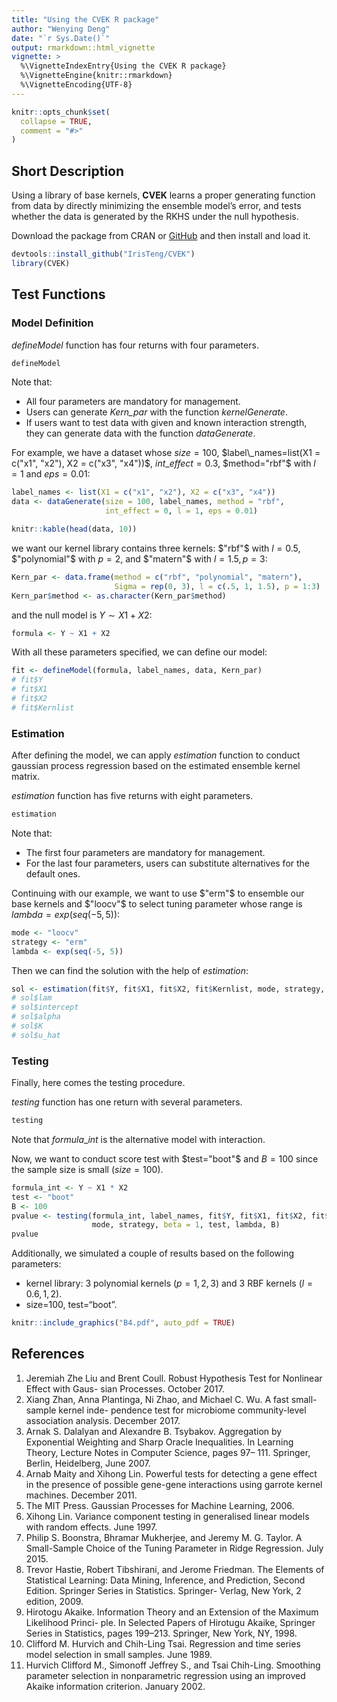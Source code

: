 ```yaml
---
title: "Using the CVEK R package"
author: "Wenying Deng"
date: "`r Sys.Date()`"
output: rmarkdown::html_vignette
vignette: >
  %\VignetteIndexEntry{Using the CVEK R package}
  %\VignetteEngine{knitr::rmarkdown}
  %\VignetteEncoding{UTF-8}
---
```


```r
knitr::opts_chunk$set(
  collapse = TRUE,
  comment = "#>"
)
```

## Short Description

Using a library of base kernels, **CVEK** learns a proper 
generating function from data by directly minimizing the ensemble 
model’s error, and tests whether the data is generated by the RKHS 
under the null hypothesis.

Download the package from CRAN or [GitHub](https://github.com/IrisTeng/CVEK) and then install and load it.

```r
devtools::install_github("IrisTeng/CVEK")
library(CVEK)
```

## Test Functions
### Model Definition

*defineModel* function has four returns with four parameters.
```r
defineModel
```

Note that:

* All four parameters are mandatory for management.
* Users can generate *Kern_par* with the function *kernelGenerate*.
* If users want to test data with given and known interaction strength, they
  can generate data with the function *dataGenerate*.

For example, we have a dataset whose $size=100$, $label\_names=list(X1 = c("x1", "x2"), X2 = c("x3", "x4"))$, $int\_effect=0.3$, $method="rbf"$ with $l=1$ and $eps=0.01$:

```r
label_names <- list(X1 = c("x1", "x2"), X2 = c("x3", "x4"))
data <- dataGenerate(size = 100, label_names, method = "rbf", 
                     int_effect = 0, l = 1, eps = 0.01)
```

```r
knitr::kable(head(data, 10))
```

we want our kernel library contains three kernels: $"rbf"$ with $l=0.5$, $"polynomial"$ with $p=2$, and $"matern"$ with $l=1.5, p=3$:

```r
Kern_par <- data.frame(method = c("rbf", "polynomial", "matern"), 
                       Sigma = rep(0, 3), l = c(.5, 1, 1.5), p = 1:3)
Kern_par$method <- as.character(Kern_par$method)
```

and the null model is $Y \sim X1 + X2$:
```r
formula <- Y ~ X1 + X2
```

With all these parameters specified, we can define our model:

```r
fit <- defineModel(formula, label_names, data, Kern_par)
# fit$Y
# fit$X1
# fit$X2
# fit$Kernlist
```


### Estimation

After defining the model, we can apply *estimation* function to conduct gaussian 
process regression based on the estimated ensemble kernel matrix.

*estimation* function has five returns with eight parameters.
```r
estimation
```

Note that:

* The first four parameters are mandatory for management.
* For the last four parameters, users can substitute alternatives for the 
  default ones.
  
Continuing with our example, we want to use $"erm"$ to ensemble our base kernels and $"loocv"$ to select tuning parameter whose range is $lambda=exp(seq(-5, 5))$:

```r
mode <- "loocv"
strategy <- "erm"
lambda <- exp(seq(-5, 5))
```

Then we can find the solution with the help of *estimation*:

```r
sol <- estimation(fit$Y, fit$X1, fit$X2, fit$Kernlist, mode, strategy, lambda)
# sol$lam
# sol$intercept
# sol$alpha
# sol$K
# sol$u_hat
```


### Testing

Finally, here comes the testing procedure.

*testing* function has one return with several parameters.
```r
testing
```

Note that $formula\_int$ is the alternative model with interaction.

Now, we want to conduct score test with $test="boot"$ and $B=100$ since the sample size is small ($size=100$).

```r
formula_int <- Y ~ X1 * X2
test <- "boot"
B <- 100
pvalue <- testing(formula_int, label_names, fit$Y, fit$X1, fit$X2, fit$Kernlist, 
                  mode, strategy, beta = 1, test, lambda, B)
pvalue
```

Additionally, we simulated a couple of results based on the following parameters:

* kernel library: 3 polynomial kernels ($p = 1, 2, 3$) and 3 RBF kernels ($l = 0.6,   1, 2$).
* size=100, test="boot".

```r
knitr::include_graphics("B4.pdf", auto_pdf = TRUE)
```

## References

1.  Jeremiah Zhe Liu and Brent Coull. Robust Hypothesis Test for Nonlinear Effect       with Gaus- sian Processes. October 2017.
1.  Xiang Zhan, Anna Plantinga, Ni Zhao, and Michael C. Wu. A fast small-sample         kernel inde- pendence test for microbiome community-level association analysis.     December 2017.
1.  Arnak S. Dalalyan and Alexandre B. Tsybakov. Aggregation by Exponential             Weighting and Sharp Oracle Inequalities. In Learning Theory, Lecture Notes in       Computer Science, pages 97– 111. Springer, Berlin, Heidelberg, June 2007.
1.  Arnab Maity and Xihong Lin. Powerful tests for detecting a gene effect in the       presence of possible gene-gene interactions using garrote kernel machines.          December 2011.
1.  The MIT Press. Gaussian Processes for Machine Learning, 2006.
1.  Xihong Lin. Variance component testing in generalised linear models with random     effects. June 1997.
1.  Philip S. Boonstra, Bhramar Mukherjee, and Jeremy M. G. Taylor. A Small-Sample      Choice of the Tuning Parameter in Ridge Regression. July 2015.
1.  Trevor Hastie, Robert Tibshirani, and Jerome Friedman. The Elements of              Statistical Learning: Data Mining, Inference, and Prediction, Second Edition.       Springer Series in Statistics. Springer- Verlag, New York, 2 edition, 2009.
1.  Hirotogu Akaike. Information Theory and an Extension of the Maximum Likelihood      Princi- ple. In Selected Papers of Hirotugu Akaike, Springer Series in              Statistics, pages 199–213. Springer, New York, NY, 1998.
1.  Clifford M. Hurvich and Chih-Ling Tsai. Regression and time series model            selection in small samples. June 1989.
1.  Hurvich Clifford M., Simonoff Jeffrey S., and Tsai Chih-Ling. Smoothing             parameter selection in nonparametric regression using an improved Akaike            information criterion. January 2002.
